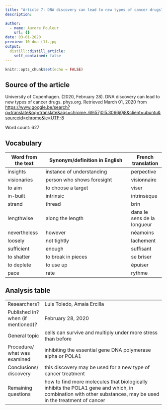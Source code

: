 ```yaml
---
title: "Article 7: DNA discovery can lead to new types of cancer drugs"
description: 

author:
  - name: Aurore Pouleur
    url: {}
date: 03-01-2020
preview: 10-dna (1).jpg
output:
  distill::distill_article:
    self_contained: false
---
```



```r
knitr::opts_chunk$set(echo = FALSE)
```

## Source of the article
 University of Copenhagen. (2020, February 28). DNA discovery can lead to new types of cancer drugs. phys.org. Retrieved March 01, 2020 from <https://www.google.be/search?q=translate&oq=translate&aqs=chrome..69i57j0l5.3066j0j8&client=ubuntu&sourceid=chrome&ie=UTF-8> 

Word count: 627

## Vocabulary 

| Word   from the text | Synonym/definition in English                 | French translation |
| -------------------- | --------------------------------------------- | ------------------ |
| insights             | instance of understanding                     | perpective         |
| visionaries          | person who shows foresight                    | visionnaire        |
| to aim               | to choose a target                            | viser              |
| in-built             | intrinsic                                     | intrinsèque        |
| strand               | thread                                        | brin               |
| lengthwise           | along the length                              | dans le sens de la longueur|
| nevertheless         | however                                       | néamoins           |
| loosely              | not tightly                                   | lachement          |
| sufficient           | enough                                        | suffisant          |
| to shatter           | to break in pieces                            | se briser          |
| to deplete           | to use up                                     | épuiser            |
| pace                 | rate                                          | rythme             |


## Analysis table 

|                                    |                                                                                                                                                                                                                                                                                         |
| ---------------------------------- | --------------------------------------------------------------------------------------------------------------------------------------------------------------------------------------------------------------------------------------------------------------------------------------- |
| Researchers?                       | Luis Toledo, Amaia Ercilla                                                                                                          |
| Published in? when (if mentioned)? | February 28, 2020                                                                                                                                                                                                                                                                       |
| General topic                      | cells can survive and multiply under more stress than before                                                            |
| Procedure/ what was examined       | inhibiting the essential gene DNA polymerase alpha or POLA1                                                             |
| Conclusions/   discovery           | this discovery may be used for a new type of cancer treatment                                                           |
| Remaining   questions              |  how to find more molecules that biologically inhibits the POLA1 gene and which, in combination with other substances, may be used in the treatment of cancer                                                                                                                        |











